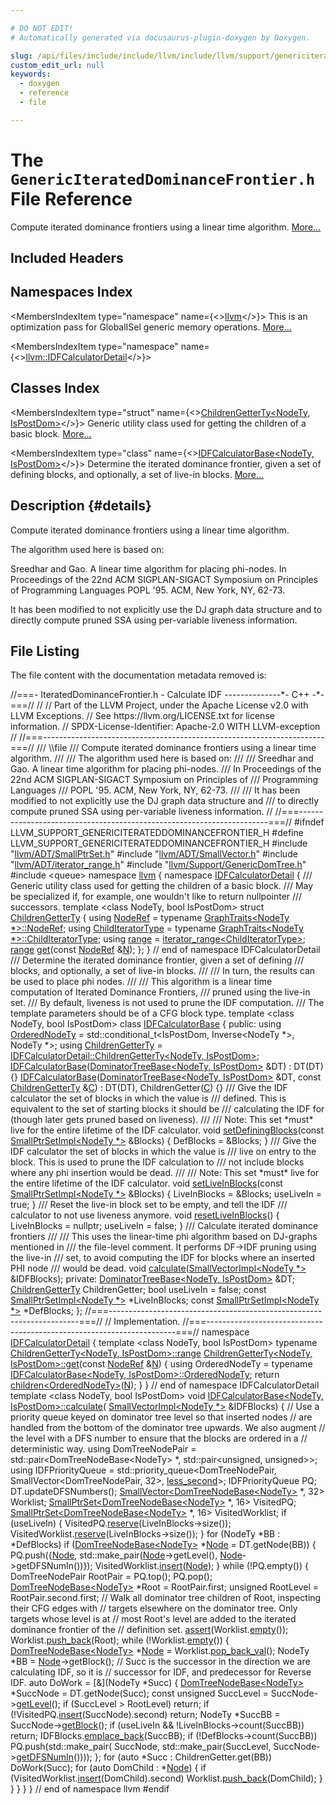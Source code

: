 ```yaml
---

# DO NOT EDIT!
# Automatically generated via docusaurus-plugin-doxygen by Doxygen.

slug: /api/files/include/include/llvm/include/llvm/support/genericiterateddominancefrontier-h
custom_edit_url: null
keywords:
  - doxygen
  - reference
  - file

---
```





# The `GenericIteratedDominanceFrontier.h` File Reference

<DoxygenPage pluginConfig={pluginConfig}>

Compute iterated dominance frontiers using a linear time algorithm. <a href="#details">More...</a>

## Included Headers

<IncludesList>
<IncludesListItem
  filePath="llvm/ADT/SmallPtrSet.h"
  permalink="/docs/api/files/include/include/llvm/include/llvm/adt/smallptrset-h"
  isLocal="true" />
<IncludesListItem
  filePath="llvm/ADT/SmallVector.h"
  permalink="/docs/api/files/include/include/llvm/include/llvm/adt/smallvector-h"
  isLocal="true" />
<IncludesListItem
  filePath="llvm/ADT/iterator_range.h"
  permalink="/docs/api/files/include/include/llvm/include/llvm/adt/iterator-range-h"
  isLocal="true" />
<IncludesListItem
  filePath="llvm/Support/GenericDomTree.h"
  permalink="/docs/api/files/include/include/llvm/include/llvm/support/genericdomtree-h"
  isLocal="true" />
<IncludesListItem
  filePath="queue"
  permalink=""
  isLocal="false" />
</IncludesList>

## Namespaces Index

<MembersIndex>

<MembersIndexItem
  type="namespace"
  name={<><a href="/docs/api/namespaces/llvm">llvm</a></>}>
This is an optimization pass for GlobalISel generic memory operations. <a href="/docs/api/namespaces/llvm/#details">More...</a>
</MembersIndexItem>

<MembersIndexItem
  type="namespace"
  name={<><a href="/docs/api/namespaces/llvm/idfcalculatordetail">llvm::IDFCalculatorDetail</a></>}>
</MembersIndexItem>

</MembersIndex>

## Classes Index

<MembersIndex>

<MembersIndexItem
  type="struct"
  name={<><a href="/docs/api/structs/llvm/idfcalculatordetail/childrengetterty">ChildrenGetterTy&lt;NodeTy, IsPostDom&gt;</a></>}>
Generic utility class used for getting the children of a basic block. <a href="/docs/api/structs/llvm/idfcalculatordetail/childrengetterty/#details">More...</a>
</MembersIndexItem>

<MembersIndexItem
  type="class"
  name={<><a href="/docs/api/classes/llvm/idfcalculatorbase">IDFCalculatorBase&lt;NodeTy, IsPostDom&gt;</a></>}>
Determine the iterated dominance frontier, given a set of defining blocks, and optionally, a set of live-in blocks. <a href="/docs/api/classes/llvm/idfcalculatorbase/#details">More...</a>
</MembersIndexItem>

</MembersIndex>

## Description {#details}

Compute iterated dominance frontiers using a linear time algorithm.

The algorithm used here is based on:

Sreedhar and Gao. A linear time algorithm for placing phi-nodes. In Proceedings of the 22nd ACM SIGPLAN-SIGACT Symposium on Principles of Programming Languages POPL &#39;95. ACM, New York, NY, 62-73.

It has been modified to not explicitly use the DJ graph data structure and to directly compute pruned SSA using per-variable liveness information.

## File Listing

The file content with the documentation metadata removed is:

<ProgramListing>

<Link id="l00001" /><CodeLine lineNumber="1"><Highlight kind="comment">//===- IteratedDominanceFrontier.h - Calculate IDF --------------&#42;- C++ -&#42;-===//</Highlight><Highlight kind="normal"></Highlight></CodeLine>
<Link id="l00002" /><CodeLine lineNumber="2"><Highlight kind="normal"></Highlight><Highlight kind="comment">//</Highlight><Highlight kind="normal"></Highlight></CodeLine>
<Link id="l00003" /><CodeLine lineNumber="3"><Highlight kind="normal"></Highlight><Highlight kind="comment">// Part of the LLVM Project, under the Apache License v2.0 with LLVM Exceptions.</Highlight><Highlight kind="normal"></Highlight></CodeLine>
<Link id="l00004" /><CodeLine lineNumber="4"><Highlight kind="normal"></Highlight><Highlight kind="comment">// See https://llvm.org/LICENSE.txt for license information.</Highlight><Highlight kind="normal"></Highlight></CodeLine>
<Link id="l00005" /><CodeLine lineNumber="5"><Highlight kind="normal"></Highlight><Highlight kind="comment">// SPDX-License-Identifier: Apache-2.0 WITH LLVM-exception</Highlight><Highlight kind="normal"></Highlight></CodeLine>
<Link id="l00006" /><CodeLine lineNumber="6"><Highlight kind="normal"></Highlight><Highlight kind="comment">//</Highlight><Highlight kind="normal"></Highlight></CodeLine>
<Link id="l00007" /><CodeLine lineNumber="7"><Highlight kind="normal"></Highlight><Highlight kind="comment">//===----------------------------------------------------------------------===//</Highlight><Highlight kind="comment"></Highlight></CodeLine>
<Link id="l00008" /><CodeLine lineNumber="8"><Highlight kind="comment">/// \\file</Highlight></CodeLine>
<Link id="l00009" /><CodeLine lineNumber="9"><Highlight kind="comment">/// Compute iterated dominance frontiers using a linear time algorithm.</Highlight></CodeLine>
<Link id="l00010" /><CodeLine lineNumber="10"><Highlight kind="comment">///</Highlight></CodeLine>
<Link id="l00011" /><CodeLine lineNumber="11"><Highlight kind="comment">/// The algorithm used here is based on:</Highlight></CodeLine>
<Link id="l00012" /><CodeLine lineNumber="12"><Highlight kind="comment">///</Highlight></CodeLine>
<Link id="l00013" /><CodeLine lineNumber="13"><Highlight kind="comment">///   Sreedhar and Gao. A linear time algorithm for placing phi-nodes.</Highlight></CodeLine>
<Link id="l00014" /><CodeLine lineNumber="14"><Highlight kind="comment">///   In Proceedings of the 22nd ACM SIGPLAN-SIGACT Symposium on Principles of</Highlight></CodeLine>
<Link id="l00015" /><CodeLine lineNumber="15"><Highlight kind="comment">///   Programming Languages</Highlight></CodeLine>
<Link id="l00016" /><CodeLine lineNumber="16"><Highlight kind="comment">///   POPL &#39;95. ACM, New York, NY, 62-73.</Highlight></CodeLine>
<Link id="l00017" /><CodeLine lineNumber="17"><Highlight kind="comment">///</Highlight></CodeLine>
<Link id="l00018" /><CodeLine lineNumber="18"><Highlight kind="comment">/// It has been modified to not explicitly use the DJ graph data structure and</Highlight></CodeLine>
<Link id="l00019" /><CodeLine lineNumber="19"><Highlight kind="comment">/// to directly compute pruned SSA using per-variable liveness information.</Highlight><Highlight kind="normal"></Highlight></CodeLine>
<Link id="l00020" /><CodeLine lineNumber="20"><Highlight kind="normal"></Highlight><Highlight kind="comment">//</Highlight><Highlight kind="normal"></Highlight></CodeLine>
<Link id="l00021" /><CodeLine lineNumber="21"><Highlight kind="normal"></Highlight><Highlight kind="comment">//===----------------------------------------------------------------------===//</Highlight><Highlight kind="normal"></Highlight></CodeLine>
<Link id="l00022" /><CodeLine lineNumber="22"><Highlight kind="normal"></Highlight></CodeLine>
<Link id="l00023" /><CodeLine lineNumber="23"><Highlight kind="normal"></Highlight><Highlight kind="preprocessor">#ifndef LLVM&#95;SUPPORT&#95;GENERICITERATEDDOMINANCEFRONTIER&#95;H</Highlight><Highlight kind="normal"></Highlight></CodeLine>
<Link id="l00024" /><CodeLine lineNumber="24"><Highlight kind="normal"></Highlight><Highlight kind="preprocessor">#define LLVM&#95;SUPPORT&#95;GENERICITERATEDDOMINANCEFRONTIER&#95;H</Highlight><Highlight kind="normal"></Highlight></CodeLine>
<Link id="l00025" /><CodeLine lineNumber="25"><Highlight kind="normal"></Highlight></CodeLine>
<Link id="l00026" /><CodeLine lineNumber="26"><Highlight kind="normal"></Highlight><Highlight kind="preprocessor">#include &quot;<a href="/docs/api/files/include/include/llvm/include/llvm/adt/smallptrset-h">llvm/ADT/SmallPtrSet.h</a>&quot;</Highlight><Highlight kind="normal"></Highlight></CodeLine>
<Link id="l00027" /><CodeLine lineNumber="27"><Highlight kind="normal"></Highlight><Highlight kind="preprocessor">#include &quot;<a href="/docs/api/files/include/include/llvm/include/llvm/adt/smallvector-h">llvm/ADT/SmallVector.h</a>&quot;</Highlight><Highlight kind="normal"></Highlight></CodeLine>
<Link id="l00028" /><CodeLine lineNumber="28"><Highlight kind="normal"></Highlight><Highlight kind="preprocessor">#include &quot;<a href="/docs/api/files/include/include/llvm/include/llvm/adt/iterator-range-h">llvm/ADT/iterator&#95;range.h</a>&quot;</Highlight><Highlight kind="normal"></Highlight></CodeLine>
<Link id="l00029" /><CodeLine lineNumber="29"><Highlight kind="normal"></Highlight><Highlight kind="preprocessor">#include &quot;<a href="/docs/api/files/include/include/llvm/include/llvm/support/genericdomtree-h">llvm/Support/GenericDomTree.h</a>&quot;</Highlight><Highlight kind="normal"></Highlight></CodeLine>
<Link id="l00030" /><CodeLine lineNumber="30"><Highlight kind="normal"></Highlight><Highlight kind="preprocessor">#include &lt;queue&gt;</Highlight><Highlight kind="normal"></Highlight></CodeLine>
<Link id="l00031" /><CodeLine lineNumber="31"><Highlight kind="normal"></Highlight></CodeLine>
<Link id="l00032" /><CodeLine lineNumber="32"><Highlight kind="normal"></Highlight><Highlight kind="keyword">namespace </Highlight><Highlight kind="normal"><a href="/docs/api/namespaces/llvm">llvm</a> &#123;</Highlight></CodeLine>
<Link id="l00033" /><CodeLine lineNumber="33"><Highlight kind="normal"></Highlight></CodeLine>
<Link id="l00034" /><CodeLine lineNumber="34"><Highlight kind="normal"></Highlight><Highlight kind="keyword">namespace </Highlight><Highlight kind="normal"><a href="/docs/api/namespaces/llvm/idfcalculatordetail">IDFCalculatorDetail</a> &#123;</Highlight></CodeLine>
<Link id="l00035" /><CodeLine lineNumber="35"><Highlight kind="normal"></Highlight><Highlight kind="comment"></Highlight></CodeLine>
<Link id="l00036" /><CodeLine lineNumber="36"><Highlight kind="comment">/// Generic utility class used for getting the children of a basic block.</Highlight></CodeLine>
<Link id="l00037" /><CodeLine lineNumber="37"><Highlight kind="comment">/// May be specialized if, for example, one wouldn&#39;t like to return nullpointer</Highlight></CodeLine>
<Link id="l00038" /><CodeLine lineNumber="38"><Highlight kind="comment">/// successors.</Highlight><Highlight kind="normal"></Highlight></CodeLine>
<Link id="l00039" /><CodeLine lineNumber="39" lineLink="/docs/api/structs/llvm/idfcalculatordetail/childrengetterty"><Highlight kind="normal"></Highlight><Highlight kind="keyword">template</Highlight><Highlight kind="normal"> &lt;</Highlight><Highlight kind="keyword">class</Highlight><Highlight kind="normal"> NodeTy, </Highlight><Highlight kind="keywordtype">bool</Highlight><Highlight kind="normal"> IsPostDom&gt; </Highlight><Highlight kind="keyword">struct </Highlight><Highlight kind="normal"><a href="/docs/api/structs/llvm/idfcalculatordetail/childrengetterty">ChildrenGetterTy</a> &#123;</Highlight></CodeLine>
<Link id="l00040" /><CodeLine lineNumber="40" lineLink="/docs/api/structs/llvm/idfcalculatordetail/childrengetterty/#a3113fc68c6730a4814882980981a7e75"><Highlight kind="normal">  </Highlight><Highlight kind="keyword">using </Highlight><Highlight kind="normal"><a href="/docs/api/structs/llvm/idfcalculatordetail/childrengetterty/#a3113fc68c6730a4814882980981a7e75">NodeRef</a> = </Highlight><Highlight kind="keyword">typename</Highlight><Highlight kind="normal"> <a href="/docs/api/structs/llvm/graphtraits/#a741f7d63af17a7bd0bcf63f68e8658bd">GraphTraits&lt;NodeTy &#42;&gt;::NodeRef</a>;</Highlight></CodeLine>
<Link id="l00041" /><CodeLine lineNumber="41" lineLink="/docs/api/structs/llvm/idfcalculatordetail/childrengetterty/#a23849eec5be1b92d976433bb29f8c908"><Highlight kind="normal">  </Highlight><Highlight kind="keyword">using </Highlight><Highlight kind="normal"><a href="/docs/api/structs/llvm/idfcalculatordetail/childrengetterty/#a23849eec5be1b92d976433bb29f8c908">ChildIteratorType</a> = </Highlight><Highlight kind="keyword">typename</Highlight><Highlight kind="normal"> <a href="/docs/api/structs/llvm/graphtraits">GraphTraits&lt;NodeTy &#42;&gt;::ChildIteratorType</a>;</Highlight></CodeLine>
<Link id="l00042" /><CodeLine lineNumber="42" lineLink="/docs/api/structs/llvm/idfcalculatordetail/childrengetterty/#a149e26492071b21a56a21d80d868b2e5"><Highlight kind="normal">  </Highlight><Highlight kind="keyword">using </Highlight><Highlight kind="normal"><a href="/docs/api/structs/llvm/idfcalculatordetail/childrengetterty/#a149e26492071b21a56a21d80d868b2e5">range</a> = <a href="/docs/api/classes/llvm/iterator-range">iterator&#95;range&lt;ChildIteratorType&gt;</a>;</Highlight></CodeLine>
<Link id="l00043" /><CodeLine lineNumber="43"><Highlight kind="normal"></Highlight></CodeLine>
<Link id="l00044" /><CodeLine lineNumber="44"><Highlight kind="normal">  <a href="/docs/api/structs/llvm/idfcalculatordetail/childrengetterty/#a149e26492071b21a56a21d80d868b2e5">range</a> <a href="/docs/api/structs/llvm/idfcalculatordetail/childrengetterty/#a5f1b15474259d49fb4668ce85d797ab8">get</a>(</Highlight><Highlight kind="keyword">const</Highlight><Highlight kind="normal"> <a href="/docs/api/structs/llvm/idfcalculatordetail/childrengetterty/#a3113fc68c6730a4814882980981a7e75">NodeRef</a> &amp;<a href="/docs/api/files/lib/lib/support/regcomp-c/#a0240ac851181b84ac374872dc5434ee4">N</a>);</Highlight></CodeLine>
<Link id="l00045" /><CodeLine lineNumber="45"><Highlight kind="normal">&#125;;</Highlight></CodeLine>
<Link id="l00046" /><CodeLine lineNumber="46"><Highlight kind="normal"></Highlight></CodeLine>
<Link id="l00047" /><CodeLine lineNumber="47"><Highlight kind="normal">&#125; </Highlight><Highlight kind="comment">// end of namespace IDFCalculatorDetail</Highlight><Highlight kind="normal"></Highlight></CodeLine>
<Link id="l00048" /><CodeLine lineNumber="48"><Highlight kind="normal"></Highlight><Highlight kind="comment"></Highlight></CodeLine>
<Link id="l00049" /><CodeLine lineNumber="49"><Highlight kind="comment">/// Determine the iterated dominance frontier, given a set of defining</Highlight></CodeLine>
<Link id="l00050" /><CodeLine lineNumber="50"><Highlight kind="comment">/// blocks, and optionally, a set of live-in blocks.</Highlight></CodeLine>
<Link id="l00051" /><CodeLine lineNumber="51"><Highlight kind="comment">///</Highlight></CodeLine>
<Link id="l00052" /><CodeLine lineNumber="52"><Highlight kind="comment">/// In turn, the results can be used to place phi nodes.</Highlight></CodeLine>
<Link id="l00053" /><CodeLine lineNumber="53"><Highlight kind="comment">///</Highlight></CodeLine>
<Link id="l00054" /><CodeLine lineNumber="54"><Highlight kind="comment">/// This algorithm is a linear time computation of Iterated Dominance Frontiers,</Highlight></CodeLine>
<Link id="l00055" /><CodeLine lineNumber="55"><Highlight kind="comment">/// pruned using the live-in set.</Highlight></CodeLine>
<Link id="l00056" /><CodeLine lineNumber="56"><Highlight kind="comment">/// By default, liveness is not used to prune the IDF computation.</Highlight></CodeLine>
<Link id="l00057" /><CodeLine lineNumber="57"><Highlight kind="comment">/// The template parameters should be of a CFG block type.</Highlight><Highlight kind="normal"></Highlight></CodeLine>
<Link id="l00058" /><CodeLine lineNumber="58" lineLink="/docs/api/classes/llvm/idfcalculatorbase"><Highlight kind="normal"></Highlight><Highlight kind="keyword">template</Highlight><Highlight kind="normal"> &lt;</Highlight><Highlight kind="keyword">class</Highlight><Highlight kind="normal"> NodeTy, </Highlight><Highlight kind="keywordtype">bool</Highlight><Highlight kind="normal"> IsPostDom&gt; </Highlight><Highlight kind="keyword">class </Highlight><Highlight kind="normal"><a href="/docs/api/classes/llvm/idfcalculatorbase/#a17f7f46d9b71bafb1990791ab2a6d66f">IDFCalculatorBase</a> &#123;</Highlight></CodeLine>
<Link id="l00059" /><CodeLine lineNumber="59"><Highlight kind="normal"></Highlight><Highlight kind="keyword">public</Highlight><Highlight kind="normal">:</Highlight></CodeLine>
<Link id="l00060" /><CodeLine lineNumber="60" lineLink="/docs/api/classes/llvm/idfcalculatorbase/#ac2ed31d022ad67adcc89f805daeefba0"><Highlight kind="normal">  </Highlight><Highlight kind="keyword">using </Highlight><Highlight kind="normal"><a href="/docs/api/classes/llvm/idfcalculatorbase/#ac2ed31d022ad67adcc89f805daeefba0">OrderedNodeTy</a> =</Highlight></CodeLine>
<Link id="l00061" /><CodeLine lineNumber="61"><Highlight kind="normal">      std::conditional&#95;t&lt;IsPostDom, Inverse&lt;NodeTy &#42;&gt;, NodeTy &#42;&gt;;</Highlight></CodeLine>
<Link id="l00062" /><CodeLine lineNumber="62" lineLink="/docs/api/classes/llvm/idfcalculatorbase/#ad53b6924f735860e99160efbe46fc23f"><Highlight kind="normal">  </Highlight><Highlight kind="keyword">using </Highlight><Highlight kind="normal"><a href="/docs/api/classes/llvm/idfcalculatorbase/#ad53b6924f735860e99160efbe46fc23f">ChildrenGetterTy</a> =</Highlight></CodeLine>
<Link id="l00063" /><CodeLine lineNumber="63"><Highlight kind="normal">      <a href="/docs/api/structs/llvm/idfcalculatordetail/childrengetterty">IDFCalculatorDetail::ChildrenGetterTy&lt;NodeTy, IsPostDom&gt;</a>;</Highlight></CodeLine>
<Link id="l00064" /><CodeLine lineNumber="64"><Highlight kind="normal"></Highlight></CodeLine>
<Link id="l00065" /><CodeLine lineNumber="65" lineLink="/docs/api/classes/llvm/idfcalculatorbase/#a17f7f46d9b71bafb1990791ab2a6d66f"><Highlight kind="normal">  <a href="/docs/api/classes/llvm/idfcalculatorbase/#a17f7f46d9b71bafb1990791ab2a6d66f">IDFCalculatorBase</a>(<a href="/docs/api/classes/llvm/dominatortreebase">DominatorTreeBase&lt;NodeTy, IsPostDom&gt;</a> &amp;DT) : DT(DT) &#123;&#125;</Highlight></CodeLine>
<Link id="l00066" /><CodeLine lineNumber="66"><Highlight kind="normal"></Highlight></CodeLine>
<Link id="l00067" /><CodeLine lineNumber="67" lineLink="/docs/api/classes/llvm/idfcalculatorbase/#a92c8ade53963309b97f3dcee88c91458"><Highlight kind="normal">  <a href="/docs/api/classes/llvm/idfcalculatorbase/#a92c8ade53963309b97f3dcee88c91458">IDFCalculatorBase</a>(<a href="/docs/api/classes/llvm/dominatortreebase">DominatorTreeBase&lt;NodeTy, IsPostDom&gt;</a> &amp;DT,</Highlight></CodeLine>
<Link id="l00068" /><CodeLine lineNumber="68"><Highlight kind="normal">                    </Highlight><Highlight kind="keyword">const</Highlight><Highlight kind="normal"> <a href="/docs/api/classes/llvm/idfcalculatorbase/#ad53b6924f735860e99160efbe46fc23f">ChildrenGetterTy</a> &amp;<a href="/docs/api/namespaces/llvm/callingconv/#ac6aa1387c4375260e2468eb5a77fdb4cafd841a49aec1539bc88abc8ff9e170fb">C</a>)</Highlight></CodeLine>
<Link id="l00069" /><CodeLine lineNumber="69"><Highlight kind="normal">      : DT(DT), ChildrenGetter(<a href="/docs/api/namespaces/llvm/callingconv/#ac6aa1387c4375260e2468eb5a77fdb4cafd841a49aec1539bc88abc8ff9e170fb">C</a>) &#123;&#125;</Highlight></CodeLine>
<Link id="l00070" /><CodeLine lineNumber="70"><Highlight kind="normal"></Highlight><Highlight kind="comment"></Highlight></CodeLine>
<Link id="l00071" /><CodeLine lineNumber="71"><Highlight kind="comment">  /// Give the IDF calculator the set of blocks in which the value is</Highlight></CodeLine>
<Link id="l00072" /><CodeLine lineNumber="72"><Highlight kind="comment">  /// defined.  This is equivalent to the set of starting blocks it should be</Highlight></CodeLine>
<Link id="l00073" /><CodeLine lineNumber="73"><Highlight kind="comment">  /// calculating the IDF for (though later gets pruned based on liveness).</Highlight></CodeLine>
<Link id="l00074" /><CodeLine lineNumber="74"><Highlight kind="comment">  ///</Highlight></CodeLine>
<Link id="l00075" /><CodeLine lineNumber="75"><Highlight kind="comment">  /// Note: This set &#42;must&#42; live for the entire lifetime of the IDF calculator.</Highlight><Highlight kind="normal"></Highlight></CodeLine>
<Link id="l00076" /><CodeLine lineNumber="76" lineLink="/docs/api/classes/llvm/idfcalculatorbase/#a9180c82ceffac7e5586cc2d6f368f996"><Highlight kind="normal">  </Highlight><Highlight kind="keywordtype">void</Highlight><Highlight kind="normal"> <a href="/docs/api/classes/llvm/idfcalculatorbase/#a9180c82ceffac7e5586cc2d6f368f996">setDefiningBlocks</a>(</Highlight><Highlight kind="keyword">const</Highlight><Highlight kind="normal"> <a href="/docs/api/classes/llvm/smallptrsetimpl">SmallPtrSetImpl&lt;NodeTy &#42;&gt;</a> &amp;Blocks) &#123;</Highlight></CodeLine>
<Link id="l00077" /><CodeLine lineNumber="77"><Highlight kind="normal">    DefBlocks = &amp;Blocks;</Highlight></CodeLine>
<Link id="l00078" /><CodeLine lineNumber="78"><Highlight kind="normal">  &#125;</Highlight></CodeLine>
<Link id="l00079" /><CodeLine lineNumber="79"><Highlight kind="normal"></Highlight><Highlight kind="comment"></Highlight></CodeLine>
<Link id="l00080" /><CodeLine lineNumber="80"><Highlight kind="comment">  /// Give the IDF calculator the set of blocks in which the value is</Highlight></CodeLine>
<Link id="l00081" /><CodeLine lineNumber="81"><Highlight kind="comment">  /// live on entry to the block.   This is used to prune the IDF calculation to</Highlight></CodeLine>
<Link id="l00082" /><CodeLine lineNumber="82"><Highlight kind="comment">  /// not include blocks where any phi insertion would be dead.</Highlight></CodeLine>
<Link id="l00083" /><CodeLine lineNumber="83"><Highlight kind="comment">  ///</Highlight></CodeLine>
<Link id="l00084" /><CodeLine lineNumber="84"><Highlight kind="comment">  /// Note: This set &#42;must&#42; live for the entire lifetime of the IDF calculator.</Highlight><Highlight kind="normal"></Highlight></CodeLine>
<Link id="l00085" /><CodeLine lineNumber="85" lineLink="/docs/api/classes/llvm/idfcalculatorbase/#a8efdd1ea3537e57552087a2767969557"><Highlight kind="normal">  </Highlight><Highlight kind="keywordtype">void</Highlight><Highlight kind="normal"> <a href="/docs/api/classes/llvm/idfcalculatorbase/#a8efdd1ea3537e57552087a2767969557">setLiveInBlocks</a>(</Highlight><Highlight kind="keyword">const</Highlight><Highlight kind="normal"> <a href="/docs/api/classes/llvm/smallptrsetimpl">SmallPtrSetImpl&lt;NodeTy &#42;&gt;</a> &amp;Blocks) &#123;</Highlight></CodeLine>
<Link id="l00086" /><CodeLine lineNumber="86"><Highlight kind="normal">    LiveInBlocks = &amp;Blocks;</Highlight></CodeLine>
<Link id="l00087" /><CodeLine lineNumber="87"><Highlight kind="normal">    useLiveIn = </Highlight><Highlight kind="keyword">true</Highlight><Highlight kind="normal">;</Highlight></CodeLine>
<Link id="l00088" /><CodeLine lineNumber="88"><Highlight kind="normal">  &#125;</Highlight></CodeLine>
<Link id="l00089" /><CodeLine lineNumber="89"><Highlight kind="normal"></Highlight><Highlight kind="comment"></Highlight></CodeLine>
<Link id="l00090" /><CodeLine lineNumber="90"><Highlight kind="comment">  /// Reset the live-in block set to be empty, and tell the IDF</Highlight></CodeLine>
<Link id="l00091" /><CodeLine lineNumber="91"><Highlight kind="comment">  /// calculator to not use liveness anymore.</Highlight><Highlight kind="normal"></Highlight></CodeLine>
<Link id="l00092" /><CodeLine lineNumber="92" lineLink="/docs/api/classes/llvm/idfcalculatorbase/#a53036b9112c1460bcc6692c99e2de636"><Highlight kind="normal">  </Highlight><Highlight kind="keywordtype">void</Highlight><Highlight kind="normal"> <a href="/docs/api/classes/llvm/idfcalculatorbase/#a53036b9112c1460bcc6692c99e2de636">resetLiveInBlocks</a>() &#123;</Highlight></CodeLine>
<Link id="l00093" /><CodeLine lineNumber="93"><Highlight kind="normal">    LiveInBlocks = </Highlight><Highlight kind="keyword">nullptr</Highlight><Highlight kind="normal">;</Highlight></CodeLine>
<Link id="l00094" /><CodeLine lineNumber="94"><Highlight kind="normal">    useLiveIn = </Highlight><Highlight kind="keyword">false</Highlight><Highlight kind="normal">;</Highlight></CodeLine>
<Link id="l00095" /><CodeLine lineNumber="95"><Highlight kind="normal">  &#125;</Highlight></CodeLine>
<Link id="l00096" /><CodeLine lineNumber="96"><Highlight kind="normal"></Highlight><Highlight kind="comment"></Highlight></CodeLine>
<Link id="l00097" /><CodeLine lineNumber="97"><Highlight kind="comment">  /// Calculate iterated dominance frontiers</Highlight></CodeLine>
<Link id="l00098" /><CodeLine lineNumber="98"><Highlight kind="comment">  ///</Highlight></CodeLine>
<Link id="l00099" /><CodeLine lineNumber="99"><Highlight kind="comment">  /// This uses the linear-time phi algorithm based on DJ-graphs mentioned in</Highlight></CodeLine>
<Link id="l00100" /><CodeLine lineNumber="100"><Highlight kind="comment">  /// the file-level comment.  It performs DF-&gt;IDF pruning using the live-in</Highlight></CodeLine>
<Link id="l00101" /><CodeLine lineNumber="101"><Highlight kind="comment">  /// set, to avoid computing the IDF for blocks where an inserted PHI node</Highlight></CodeLine>
<Link id="l00102" /><CodeLine lineNumber="102"><Highlight kind="comment">  /// would be dead.</Highlight><Highlight kind="normal"></Highlight></CodeLine>
<Link id="l00103" /><CodeLine lineNumber="103" lineLink="/docs/api/classes/llvm/idfcalculatorbase/#a714e5448566006046f747d9ec4df8241"><Highlight kind="normal">  </Highlight><Highlight kind="keywordtype">void</Highlight><Highlight kind="normal"> <a href="/docs/api/classes/llvm/idfcalculatorbase/#a714e5448566006046f747d9ec4df8241">calculate</a>(<a href="/docs/api/classes/llvm/smallvectorimpl">SmallVectorImpl&lt;NodeTy &#42;&gt;</a> &amp;IDFBlocks);</Highlight></CodeLine>
<Link id="l00104" /><CodeLine lineNumber="104"><Highlight kind="normal"></Highlight></CodeLine>
<Link id="l00105" /><CodeLine lineNumber="105"><Highlight kind="normal"></Highlight><Highlight kind="keyword">private</Highlight><Highlight kind="normal">:</Highlight></CodeLine>
<Link id="l00106" /><CodeLine lineNumber="106"><Highlight kind="normal">  <a href="/docs/api/classes/llvm/dominatortreebase">DominatorTreeBase&lt;NodeTy, IsPostDom&gt;</a> &amp;DT;</Highlight></CodeLine>
<Link id="l00107" /><CodeLine lineNumber="107"><Highlight kind="normal">  <a href="/docs/api/classes/llvm/idfcalculatorbase/#ad53b6924f735860e99160efbe46fc23f">ChildrenGetterTy</a> ChildrenGetter;</Highlight></CodeLine>
<Link id="l00108" /><CodeLine lineNumber="108"><Highlight kind="normal">  </Highlight><Highlight kind="keywordtype">bool</Highlight><Highlight kind="normal"> useLiveIn = </Highlight><Highlight kind="keyword">false</Highlight><Highlight kind="normal">;</Highlight></CodeLine>
<Link id="l00109" /><CodeLine lineNumber="109"><Highlight kind="normal">  </Highlight><Highlight kind="keyword">const</Highlight><Highlight kind="normal"> <a href="/docs/api/classes/llvm/smallptrsetimpl">SmallPtrSetImpl&lt;NodeTy &#42;&gt;</a> &#42;LiveInBlocks;</Highlight></CodeLine>
<Link id="l00110" /><CodeLine lineNumber="110"><Highlight kind="normal">  </Highlight><Highlight kind="keyword">const</Highlight><Highlight kind="normal"> <a href="/docs/api/classes/llvm/smallptrsetimpl">SmallPtrSetImpl&lt;NodeTy &#42;&gt;</a> &#42;DefBlocks;</Highlight></CodeLine>
<Link id="l00111" /><CodeLine lineNumber="111"><Highlight kind="normal">&#125;;</Highlight></CodeLine>
<Link id="l00112" /><CodeLine lineNumber="112"><Highlight kind="normal"></Highlight></CodeLine>
<Link id="l00113" /><CodeLine lineNumber="113"><Highlight kind="normal"></Highlight><Highlight kind="comment">//===----------------------------------------------------------------------===//</Highlight><Highlight kind="normal"></Highlight></CodeLine>
<Link id="l00114" /><CodeLine lineNumber="114"><Highlight kind="normal"></Highlight><Highlight kind="comment">// Implementation.</Highlight><Highlight kind="normal"></Highlight></CodeLine>
<Link id="l00115" /><CodeLine lineNumber="115"><Highlight kind="normal"></Highlight><Highlight kind="comment">//===----------------------------------------------------------------------===//</Highlight><Highlight kind="normal"></Highlight></CodeLine>
<Link id="l00116" /><CodeLine lineNumber="116"><Highlight kind="normal"></Highlight></CodeLine>
<Link id="l00117" /><CodeLine lineNumber="117"><Highlight kind="normal"></Highlight><Highlight kind="keyword">namespace </Highlight><Highlight kind="normal"><a href="/docs/api/namespaces/llvm/idfcalculatordetail">IDFCalculatorDetail</a> &#123;</Highlight></CodeLine>
<Link id="l00118" /><CodeLine lineNumber="118"><Highlight kind="normal"></Highlight></CodeLine>
<Link id="l00119" /><CodeLine lineNumber="119"><Highlight kind="normal"></Highlight><Highlight kind="keyword">template</Highlight><Highlight kind="normal"> &lt;</Highlight><Highlight kind="keyword">class</Highlight><Highlight kind="normal"> NodeTy, </Highlight><Highlight kind="keywordtype">bool</Highlight><Highlight kind="normal"> IsPostDom&gt;</Highlight></CodeLine>
<Link id="l00120" /><CodeLine lineNumber="120"><Highlight kind="normal"></Highlight><Highlight kind="keyword">typename</Highlight><Highlight kind="normal"> <a href="/docs/api/structs/llvm/idfcalculatordetail/childrengetterty/#a149e26492071b21a56a21d80d868b2e5">ChildrenGetterTy&lt;NodeTy, IsPostDom&gt;::range</a></Highlight></CodeLine>
<Link id="l00121" /><CodeLine lineNumber="121" lineLink="/docs/api/structs/llvm/idfcalculatordetail/childrengetterty/#a5f1b15474259d49fb4668ce85d797ab8"><Highlight kind="normal"><a href="/docs/api/structs/llvm/idfcalculatordetail/childrengetterty/#a5f1b15474259d49fb4668ce85d797ab8">ChildrenGetterTy&lt;NodeTy, IsPostDom&gt;::get</a>(</Highlight><Highlight kind="keyword">const</Highlight><Highlight kind="normal"> <a href="/docs/api/structs/llvm/idfcalculatordetail/childrengetterty/#a3113fc68c6730a4814882980981a7e75">NodeRef</a> &amp;<a href="/docs/api/files/lib/lib/support/regcomp-c/#a0240ac851181b84ac374872dc5434ee4">N</a>) &#123;</Highlight></CodeLine>
<Link id="l00122" /><CodeLine lineNumber="122"><Highlight kind="normal">  </Highlight><Highlight kind="keyword">using </Highlight><Highlight kind="normal">OrderedNodeTy =</Highlight></CodeLine>
<Link id="l00123" /><CodeLine lineNumber="123"><Highlight kind="normal">      </Highlight><Highlight kind="keyword">typename</Highlight><Highlight kind="normal"> <a href="/docs/api/classes/llvm/idfcalculatorbase/#ac2ed31d022ad67adcc89f805daeefba0">IDFCalculatorBase&lt;NodeTy, IsPostDom&gt;::OrderedNodeTy</a>;</Highlight></CodeLine>
<Link id="l00124" /><CodeLine lineNumber="124"><Highlight kind="normal"></Highlight></CodeLine>
<Link id="l00125" /><CodeLine lineNumber="125"><Highlight kind="normal">  </Highlight><Highlight kind="keywordflow">return</Highlight><Highlight kind="normal"> <a href="/docs/api/namespaces/llvm/#acc2e6a2001a5f102f18060a53520e82b">children&lt;OrderedNodeTy&gt;</a>(<a href="/docs/api/files/lib/lib/support/regcomp-c/#a0240ac851181b84ac374872dc5434ee4">N</a>);</Highlight></CodeLine>
<Link id="l00126" /><CodeLine lineNumber="126"><Highlight kind="normal">&#125;</Highlight></CodeLine>
<Link id="l00127" /><CodeLine lineNumber="127"><Highlight kind="normal"></Highlight></CodeLine>
<Link id="l00128" /><CodeLine lineNumber="128"><Highlight kind="normal">&#125; </Highlight><Highlight kind="comment">// end of namespace IDFCalculatorDetail</Highlight><Highlight kind="normal"></Highlight></CodeLine>
<Link id="l00129" /><CodeLine lineNumber="129"><Highlight kind="normal"></Highlight></CodeLine>
<Link id="l00130" /><CodeLine lineNumber="130"><Highlight kind="normal"></Highlight><Highlight kind="keyword">template</Highlight><Highlight kind="normal"> &lt;</Highlight><Highlight kind="keyword">class</Highlight><Highlight kind="normal"> NodeTy, </Highlight><Highlight kind="keywordtype">bool</Highlight><Highlight kind="normal"> IsPostDom&gt;</Highlight></CodeLine>
<Link id="l00131" /><CodeLine lineNumber="131" lineLink="/docs/api/classes/llvm/idfcalculatorbase/#a714e5448566006046f747d9ec4df8241"><Highlight kind="normal"></Highlight><Highlight kind="keywordtype">void</Highlight><Highlight kind="normal"> <a href="/docs/api/classes/llvm/idfcalculatorbase/#a714e5448566006046f747d9ec4df8241">IDFCalculatorBase&lt;NodeTy, IsPostDom&gt;::calculate</a>(</Highlight></CodeLine>
<Link id="l00132" /><CodeLine lineNumber="132"><Highlight kind="normal">    <a href="/docs/api/classes/llvm/smallvectorimpl">SmallVectorImpl&lt;NodeTy &#42;&gt;</a> &amp;IDFBlocks) &#123;</Highlight></CodeLine>
<Link id="l00133" /><CodeLine lineNumber="133"><Highlight kind="normal">  </Highlight><Highlight kind="comment">// Use a priority queue keyed on dominator tree level so that inserted nodes</Highlight><Highlight kind="normal"></Highlight></CodeLine>
<Link id="l00134" /><CodeLine lineNumber="134"><Highlight kind="normal">  </Highlight><Highlight kind="comment">// are handled from the bottom of the dominator tree upwards. We also augment</Highlight><Highlight kind="normal"></Highlight></CodeLine>
<Link id="l00135" /><CodeLine lineNumber="135"><Highlight kind="normal">  </Highlight><Highlight kind="comment">// the level with a DFS number to ensure that the blocks are ordered in a</Highlight><Highlight kind="normal"></Highlight></CodeLine>
<Link id="l00136" /><CodeLine lineNumber="136"><Highlight kind="normal">  </Highlight><Highlight kind="comment">// deterministic way.</Highlight><Highlight kind="normal"></Highlight></CodeLine>
<Link id="l00137" /><CodeLine lineNumber="137"><Highlight kind="normal">  </Highlight><Highlight kind="keyword">using </Highlight><Highlight kind="normal">DomTreeNodePair =</Highlight></CodeLine>
<Link id="l00138" /><CodeLine lineNumber="138"><Highlight kind="normal">      std::pair&lt;DomTreeNodeBase&lt;NodeTy&gt; &#42;, std::pair&lt;unsigned, unsigned&gt;&gt;;</Highlight></CodeLine>
<Link id="l00139" /><CodeLine lineNumber="139"><Highlight kind="normal">  </Highlight><Highlight kind="keyword">using </Highlight><Highlight kind="normal">IDFPriorityQueue =</Highlight></CodeLine>
<Link id="l00140" /><CodeLine lineNumber="140"><Highlight kind="normal">      std::priority&#95;queue&lt;DomTreeNodePair, SmallVector&lt;DomTreeNodePair, 32&gt;,</Highlight></CodeLine>
<Link id="l00141" /><CodeLine lineNumber="141"><Highlight kind="normal">                          <a href="/docs/api/structs/llvm/less-second">less&#95;second</a>&gt;;</Highlight></CodeLine>
<Link id="l00142" /><CodeLine lineNumber="142"><Highlight kind="normal"></Highlight></CodeLine>
<Link id="l00143" /><CodeLine lineNumber="143"><Highlight kind="normal">  IDFPriorityQueue PQ;</Highlight></CodeLine>
<Link id="l00144" /><CodeLine lineNumber="144"><Highlight kind="normal"></Highlight></CodeLine>
<Link id="l00145" /><CodeLine lineNumber="145"><Highlight kind="normal">  DT.updateDFSNumbers();</Highlight></CodeLine>
<Link id="l00146" /><CodeLine lineNumber="146"><Highlight kind="normal"></Highlight></CodeLine>
<Link id="l00147" /><CodeLine lineNumber="147"><Highlight kind="normal">  <a href="/docs/api/classes/llvm/smallvector">SmallVector&lt;DomTreeNodeBase&lt;NodeTy&gt;</a> &#42;, 32&gt; Worklist;</Highlight></CodeLine>
<Link id="l00148" /><CodeLine lineNumber="148"><Highlight kind="normal">  <a href="/docs/api/classes/llvm/smallptrset">SmallPtrSet&lt;DomTreeNodeBase&lt;NodeTy&gt;</a> &#42;, 16&gt; VisitedPQ;</Highlight></CodeLine>
<Link id="l00149" /><CodeLine lineNumber="149"><Highlight kind="normal">  <a href="/docs/api/classes/llvm/smallptrset">SmallPtrSet&lt;DomTreeNodeBase&lt;NodeTy&gt;</a> &#42;, 16&gt; VisitedWorklist;</Highlight></CodeLine>
<Link id="l00150" /><CodeLine lineNumber="150"><Highlight kind="normal">  </Highlight><Highlight kind="keywordflow">if</Highlight><Highlight kind="normal"> (useLiveIn) &#123;</Highlight></CodeLine>
<Link id="l00151" /><CodeLine lineNumber="151"><Highlight kind="normal">    VisitedPQ.<a href="/docs/api/classes/llvm/smallptrsetimplbase/#ae6450915b4be60dae8a3c11dc8fc95dc">reserve</a>(LiveInBlocks-&gt;size());</Highlight></CodeLine>
<Link id="l00152" /><CodeLine lineNumber="152"><Highlight kind="normal">    VisitedWorklist.<a href="/docs/api/classes/llvm/smallptrsetimplbase/#ae6450915b4be60dae8a3c11dc8fc95dc">reserve</a>(LiveInBlocks-&gt;size());</Highlight></CodeLine>
<Link id="l00153" /><CodeLine lineNumber="153"><Highlight kind="normal">  &#125;</Highlight></CodeLine>
<Link id="l00154" /><CodeLine lineNumber="154"><Highlight kind="normal"></Highlight></CodeLine>
<Link id="l00155" /><CodeLine lineNumber="155"><Highlight kind="normal">  </Highlight><Highlight kind="keywordflow">for</Highlight><Highlight kind="normal"> (NodeTy &#42;BB : &#42;DefBlocks)</Highlight></CodeLine>
<Link id="l00156" /><CodeLine lineNumber="156"><Highlight kind="normal">    </Highlight><Highlight kind="keywordflow">if</Highlight><Highlight kind="normal"> (<a href="/docs/api/classes/llvm/domtreenodebase">DomTreeNodeBase&lt;NodeTy&gt;</a> &#42;<a href="/docs/api/classes/node">Node</a> = DT.getNode(BB)) &#123;</Highlight></CodeLine>
<Link id="l00157" /><CodeLine lineNumber="157"><Highlight kind="normal">      PQ.push(&#123;<a href="/docs/api/classes/node">Node</a>, std::make&#95;pair(<a href="/docs/api/classes/node">Node</a>-&gt;getLevel(), <a href="/docs/api/classes/node">Node</a>-&gt;getDFSNumIn())&#125;);</Highlight></CodeLine>
<Link id="l00158" /><CodeLine lineNumber="158"><Highlight kind="normal">      VisitedWorklist.<a href="/docs/api/classes/llvm/smallptrsetimpl/#a9d834ae3da8c62c2b668dada51335eb0">insert</a>(<a href="/docs/api/classes/node">Node</a>);</Highlight></CodeLine>
<Link id="l00159" /><CodeLine lineNumber="159"><Highlight kind="normal">    &#125;</Highlight></CodeLine>
<Link id="l00160" /><CodeLine lineNumber="160"><Highlight kind="normal"></Highlight></CodeLine>
<Link id="l00161" /><CodeLine lineNumber="161"><Highlight kind="normal">  </Highlight><Highlight kind="keywordflow">while</Highlight><Highlight kind="normal"> (!PQ.empty()) &#123;</Highlight></CodeLine>
<Link id="l00162" /><CodeLine lineNumber="162"><Highlight kind="normal">    DomTreeNodePair RootPair = PQ.top();</Highlight></CodeLine>
<Link id="l00163" /><CodeLine lineNumber="163"><Highlight kind="normal">    PQ.pop();</Highlight></CodeLine>
<Link id="l00164" /><CodeLine lineNumber="164"><Highlight kind="normal">    <a href="/docs/api/classes/llvm/domtreenodebase">DomTreeNodeBase&lt;NodeTy&gt;</a> &#42;Root = RootPair.first;</Highlight></CodeLine>
<Link id="l00165" /><CodeLine lineNumber="165"><Highlight kind="normal">    </Highlight><Highlight kind="keywordtype">unsigned</Highlight><Highlight kind="normal"> RootLevel = RootPair.second.first;</Highlight></CodeLine>
<Link id="l00166" /><CodeLine lineNumber="166"><Highlight kind="normal"></Highlight></CodeLine>
<Link id="l00167" /><CodeLine lineNumber="167"><Highlight kind="normal">    </Highlight><Highlight kind="comment">// Walk all dominator tree children of Root, inspecting their CFG edges with</Highlight><Highlight kind="normal"></Highlight></CodeLine>
<Link id="l00168" /><CodeLine lineNumber="168"><Highlight kind="normal">    </Highlight><Highlight kind="comment">// targets elsewhere on the dominator tree. Only targets whose level is at</Highlight><Highlight kind="normal"></Highlight></CodeLine>
<Link id="l00169" /><CodeLine lineNumber="169"><Highlight kind="normal">    </Highlight><Highlight kind="comment">// most Root&#39;s level are added to the iterated dominance frontier of the</Highlight><Highlight kind="normal"></Highlight></CodeLine>
<Link id="l00170" /><CodeLine lineNumber="170"><Highlight kind="normal">    </Highlight><Highlight kind="comment">// definition set.</Highlight><Highlight kind="normal"></Highlight></CodeLine>
<Link id="l00171" /><CodeLine lineNumber="171"><Highlight kind="normal"></Highlight></CodeLine>
<Link id="l00172" /><CodeLine lineNumber="172"><Highlight kind="normal">    <a href="/docs/api/files/lib/lib/target/lib/target/amdgpu/silowercontrolflow-cpp/#a4868c5d81c5ccc98c47aeab6244346a0">assert</a>(Worklist.<a href="/docs/api/classes/llvm/smallvectortemplatecommon/#ad9a3c7bc26b130377bbafc170b5f88a2">empty</a>());</Highlight></CodeLine>
<Link id="l00173" /><CodeLine lineNumber="173"><Highlight kind="normal">    Worklist.<a href="/docs/api/classes/llvm/smallvectortemplatebase/#af42bfbc067df27c19ee2fc859df58799">push&#95;back</a>(Root);</Highlight></CodeLine>
<Link id="l00174" /><CodeLine lineNumber="174"><Highlight kind="normal"></Highlight></CodeLine>
<Link id="l00175" /><CodeLine lineNumber="175"><Highlight kind="normal">    </Highlight><Highlight kind="keywordflow">while</Highlight><Highlight kind="normal"> (!Worklist.<a href="/docs/api/classes/llvm/smallvectortemplatecommon/#ad9a3c7bc26b130377bbafc170b5f88a2">empty</a>()) &#123;</Highlight></CodeLine>
<Link id="l00176" /><CodeLine lineNumber="176"><Highlight kind="normal">      <a href="/docs/api/classes/llvm/domtreenodebase">DomTreeNodeBase&lt;NodeTy&gt;</a> &#42;<a href="/docs/api/classes/node">Node</a> = Worklist.<a href="/docs/api/classes/llvm/smallvectorimpl/#a0c8ffe664a36e30d49c84d0aded2fe08">pop&#95;back&#95;val</a>();</Highlight></CodeLine>
<Link id="l00177" /><CodeLine lineNumber="177"><Highlight kind="normal">      NodeTy &#42;BB = <a href="/docs/api/classes/node">Node</a>-&gt;getBlock();</Highlight></CodeLine>
<Link id="l00178" /><CodeLine lineNumber="178"><Highlight kind="normal">      </Highlight><Highlight kind="comment">// Succ is the successor in the direction we are calculating IDF, so it is</Highlight><Highlight kind="normal"></Highlight></CodeLine>
<Link id="l00179" /><CodeLine lineNumber="179"><Highlight kind="normal">      </Highlight><Highlight kind="comment">// successor for IDF, and predecessor for Reverse IDF.</Highlight><Highlight kind="normal"></Highlight></CodeLine>
<Link id="l00180" /><CodeLine lineNumber="180"><Highlight kind="normal">      </Highlight><Highlight kind="keyword">auto</Highlight><Highlight kind="normal"> DoWork = &#91;&amp;&#93;(NodeTy &#42;Succ) &#123;</Highlight></CodeLine>
<Link id="l00181" /><CodeLine lineNumber="181"><Highlight kind="normal">        <a href="/docs/api/classes/llvm/domtreenodebase">DomTreeNodeBase&lt;NodeTy&gt;</a> &#42;SuccNode = DT.getNode(Succ);</Highlight></CodeLine>
<Link id="l00182" /><CodeLine lineNumber="182"><Highlight kind="normal"></Highlight></CodeLine>
<Link id="l00183" /><CodeLine lineNumber="183"><Highlight kind="normal">        </Highlight><Highlight kind="keyword">const</Highlight><Highlight kind="normal"> </Highlight><Highlight kind="keywordtype">unsigned</Highlight><Highlight kind="normal"> SuccLevel = SuccNode-&gt;<a href="/docs/api/classes/llvm/domtreenodebase/#ab73bfd7dc4d5a446db965380e340810e">getLevel</a>();</Highlight></CodeLine>
<Link id="l00184" /><CodeLine lineNumber="184"><Highlight kind="normal">        </Highlight><Highlight kind="keywordflow">if</Highlight><Highlight kind="normal"> (SuccLevel &gt; RootLevel)</Highlight></CodeLine>
<Link id="l00185" /><CodeLine lineNumber="185"><Highlight kind="normal">          </Highlight><Highlight kind="keywordflow">return</Highlight><Highlight kind="normal">;</Highlight></CodeLine>
<Link id="l00186" /><CodeLine lineNumber="186"><Highlight kind="normal"></Highlight></CodeLine>
<Link id="l00187" /><CodeLine lineNumber="187"><Highlight kind="normal">        </Highlight><Highlight kind="keywordflow">if</Highlight><Highlight kind="normal"> (!VisitedPQ.<a href="/docs/api/classes/llvm/smallptrsetimpl/#a9d834ae3da8c62c2b668dada51335eb0">insert</a>(SuccNode).second)</Highlight></CodeLine>
<Link id="l00188" /><CodeLine lineNumber="188"><Highlight kind="normal">          </Highlight><Highlight kind="keywordflow">return</Highlight><Highlight kind="normal">;</Highlight></CodeLine>
<Link id="l00189" /><CodeLine lineNumber="189"><Highlight kind="normal"></Highlight></CodeLine>
<Link id="l00190" /><CodeLine lineNumber="190"><Highlight kind="normal">        NodeTy &#42;SuccBB = SuccNode-&gt;<a href="/docs/api/classes/llvm/domtreenodebase/#aab2bf365c9f4b976adc7479576dfd5bb">getBlock</a>();</Highlight></CodeLine>
<Link id="l00191" /><CodeLine lineNumber="191"><Highlight kind="normal">        </Highlight><Highlight kind="keywordflow">if</Highlight><Highlight kind="normal"> (useLiveIn &amp;&amp; !LiveInBlocks-&gt;count(SuccBB))</Highlight></CodeLine>
<Link id="l00192" /><CodeLine lineNumber="192"><Highlight kind="normal">          </Highlight><Highlight kind="keywordflow">return</Highlight><Highlight kind="normal">;</Highlight></CodeLine>
<Link id="l00193" /><CodeLine lineNumber="193"><Highlight kind="normal"></Highlight></CodeLine>
<Link id="l00194" /><CodeLine lineNumber="194"><Highlight kind="normal">        IDFBlocks.<a href="/docs/api/classes/llvm/smallvectorimpl/#a396fcfee6914c76974b73c3d203da6a5">emplace&#95;back</a>(SuccBB);</Highlight></CodeLine>
<Link id="l00195" /><CodeLine lineNumber="195"><Highlight kind="normal">        </Highlight><Highlight kind="keywordflow">if</Highlight><Highlight kind="normal"> (!DefBlocks-&gt;count(SuccBB))</Highlight></CodeLine>
<Link id="l00196" /><CodeLine lineNumber="196"><Highlight kind="normal">          PQ.push(std::make&#95;pair(</Highlight></CodeLine>
<Link id="l00197" /><CodeLine lineNumber="197"><Highlight kind="normal">              SuccNode, std::make&#95;pair(SuccLevel, SuccNode-&gt;<a href="/docs/api/classes/llvm/domtreenodebase/#a718717ee958956ec34ed177ef0b7f2ba">getDFSNumIn</a>())));</Highlight></CodeLine>
<Link id="l00198" /><CodeLine lineNumber="198"><Highlight kind="normal">      &#125;;</Highlight></CodeLine>
<Link id="l00199" /><CodeLine lineNumber="199"><Highlight kind="normal"></Highlight></CodeLine>
<Link id="l00200" /><CodeLine lineNumber="200"><Highlight kind="normal">      </Highlight><Highlight kind="keywordflow">for</Highlight><Highlight kind="normal"> (</Highlight><Highlight kind="keyword">auto</Highlight><Highlight kind="normal"> &#42;Succ : ChildrenGetter.get(BB))</Highlight></CodeLine>
<Link id="l00201" /><CodeLine lineNumber="201"><Highlight kind="normal">        DoWork(Succ);</Highlight></CodeLine>
<Link id="l00202" /><CodeLine lineNumber="202"><Highlight kind="normal"></Highlight></CodeLine>
<Link id="l00203" /><CodeLine lineNumber="203"><Highlight kind="normal">      </Highlight><Highlight kind="keywordflow">for</Highlight><Highlight kind="normal"> (</Highlight><Highlight kind="keyword">auto</Highlight><Highlight kind="normal"> DomChild : &#42;<a href="/docs/api/classes/node">Node</a>) &#123;</Highlight></CodeLine>
<Link id="l00204" /><CodeLine lineNumber="204"><Highlight kind="normal">        </Highlight><Highlight kind="keywordflow">if</Highlight><Highlight kind="normal"> (VisitedWorklist.<a href="/docs/api/classes/llvm/smallptrsetimpl/#a9d834ae3da8c62c2b668dada51335eb0">insert</a>(DomChild).second)</Highlight></CodeLine>
<Link id="l00205" /><CodeLine lineNumber="205"><Highlight kind="normal">          Worklist.<a href="/docs/api/classes/llvm/smallvectortemplatebase/#af42bfbc067df27c19ee2fc859df58799">push&#95;back</a>(DomChild);</Highlight></CodeLine>
<Link id="l00206" /><CodeLine lineNumber="206"><Highlight kind="normal">      &#125;</Highlight></CodeLine>
<Link id="l00207" /><CodeLine lineNumber="207"><Highlight kind="normal">    &#125;</Highlight></CodeLine>
<Link id="l00208" /><CodeLine lineNumber="208"><Highlight kind="normal">  &#125;</Highlight></CodeLine>
<Link id="l00209" /><CodeLine lineNumber="209"><Highlight kind="normal">&#125;</Highlight></CodeLine>
<Link id="l00210" /><CodeLine lineNumber="210"><Highlight kind="normal"></Highlight></CodeLine>
<Link id="l00211" /><CodeLine lineNumber="211"><Highlight kind="normal">&#125; </Highlight><Highlight kind="comment">// end of namespace llvm</Highlight><Highlight kind="normal"></Highlight></CodeLine>
<Link id="l00212" /><CodeLine lineNumber="212"><Highlight kind="normal"></Highlight></CodeLine>
<Link id="l00213" /><CodeLine lineNumber="213"><Highlight kind="normal"></Highlight><Highlight kind="preprocessor">#endif</Highlight></CodeLine>

</ProgramListing>

</DoxygenPage>
